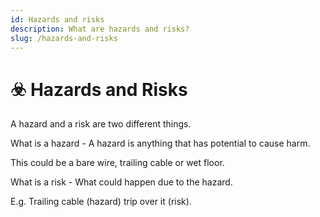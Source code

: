 ```yaml
---
id: Hazards and risks
description: What are hazards and risks?
slug: /hazards-and-risks
---
```


# ☣️ Hazards and Risks


A hazard and a risk are two different things. 

What is a hazard - A hazard is anything that has potential to cause harm. 

This could be a bare wire, trailing cable or wet floor.


What is a risk - What could happen due to the hazard. 

E.g. Trailing cable (hazard) trip over it (risk).